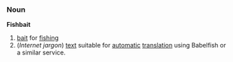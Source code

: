 ===Noun===
'''Fishbait'''

#[[bait]] for [[fishing]]
#(''Internet jargon'') [[text]] suitable for [[automatic]] [[translation]] using Babelfish or a similar service.